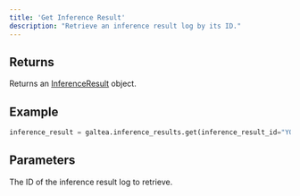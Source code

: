 ```yaml
---
title: 'Get Inference Result'
description: "Retrieve an inference result log by its ID."
---
```


## Returns
Returns an [InferenceResult](/concepts/product/version/session/inference-result) object.

## Example
```python
inference_result = galtea.inference_results.get(inference_result_id="YOUR_INFERENCE_RESULT_ID")
```

## Parameters
<ResponseField name="inference_result_id" type="string" required>
  The ID of the inference result log to retrieve.
</ResponseField>
